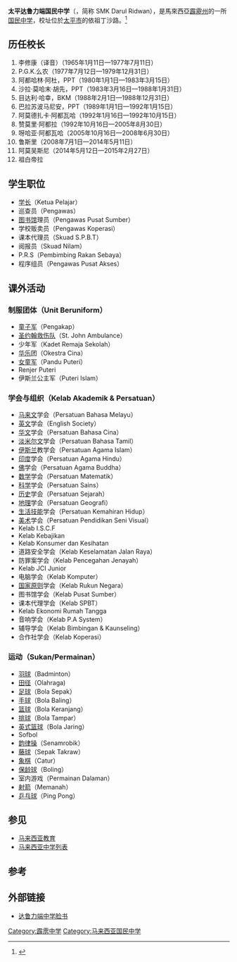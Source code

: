 {{outdated|time=2019-2-1}}
{{Infobox school
 |name             = 太平达鲁力端国民中学<br />SMK Darul Ridwan
 |image            = [[File:SMKDR.jpg|200px]]
 |motto            = Berilmu Berbakti
 |type             = [[国民中学_(马来西亚)|国民中学]]
 |principal        = Zubaidillah Bin Sulaiman
 |vice_principal   = Chan Fook Keong（行政部门）<br />Nithiaselvan a/l thamatharan（纪律部门）<br />Latifah Binti Nawi（课外活动部门）
 |district         = {{MAS}}{{Perak}}[[太平_(霹雳)|太平市]]
 |website          = {{url|smkdridwan.blogspot.my/}}
 |address          = Sekolah Menengah Kebangsaan Darul Ridzuan Jalan Izzuddin Shah 34007, Taiping
 |E-mail        = 
 |家教学会主席     = 
 |school_code         = AEB6056
 |number             = +6058072727
 |fax             = +6058086570
 |展望             = 
 |coordinates = {{coord|4.8568195|N|100.7235377|E|display=inline,title}}
}}

'''太平达鲁力端国民中学'''（{{lang-ms|Sekolah Menengah Kebangsaan Darul Ridwan}}，简称 SMK Darul Ridwan），是馬來西亞[[霹靂州|霹靂州]]的一所[[国民中学_(马来西亚)|国民中学]]，校址位於[[太平_(霹雳)|太平市]]的依祖丁沙路。<ref>{{Cite web |url=http://www.sekolahmy.com/N_PERAK/AEB6056.html |title=存档副本 |access-date=2018-01-13 |archive-url=https://web.archive.org/web/20180113203048/http://www.sekolahmy.com/N_PERAK/AEB6056.html |archive-date=2018-01-13 |dead-url=yes }}</ref>

== 历任校长 ==
{{cn}}
# 李修康（译音）（1965年1月11日—1977年7月11日）
# P.G.K.么农（1977年7月12日—1979年12月31日）
# 阿都哈林·阿杜，PPT（1980年1月1日—1983年3月15日）
# 沙拉·莫哈末·胡先，PPT（1983年3月16日—1988年1月31日）
# 目达利·哈幸，BKM（1988年2月1日—1988年12月31日）
# 巴拉苏波马尼安，PPT（1989年1月1日—1992年1月15日）
# 阿莫德扎卡·阿都瓦哈（1992年1月16日—1992年10月15日）
# 赞莫里·阿都拉（1992年10月16日—2005年8月30日）
# 呀哈亚·阿都瓦哈（2005年10月16日—2008年6月30日）
# 鲁斯里（2008年7月1日—2014年5月11日）
# 阿莫吴斯尼（2014年5月12日—2015年2月27日）
# 祖白帝拉

== 学生职位 ==
* [[学长|学长]]（Ketua Pelajar）
* 巡查员（Pengawas）
* [[图书馆|图书馆]]理员（Pengawas Pusat Sumber）
* 学校贩卖员（Pengawas Koperasi）
* 课本代理员（Skuad S.P.B.T）
* 阅报员（Skuad Nilam）
* P.R.S（Pembimbing Rakan Sebaya）
* 程序组员（Pengawas Pusat Akses）

== 课外活动 ==
=== 制服团体（Unit Beruniform） ===
* [[童子军|童子军]]（Pengakap）
* [[圣约翰救伤队|圣约翰救伤队]]（St. John Ambulance）
* 少年军（Kadet Remaja Sekolah）
* [[华乐|华乐]]团（Okestra Cina）
* [[女童军|女童军]]（Pandu Puteri）
* Renjer Puteri
* 伊斯兰公主军（Puteri Islam）

=== 学会与组织（Kelab Akademik & Persatuan） ===
* [[马来文|马来文]]学会（Persatuan Bahasa Melayu）
* [[英文|英文]]学会（English Society）
* [[华文|华文]]学会（Persatuan Bahasa Cina）
* [[淡米尔文|淡米尔文]]学会（Persatuan Bahasa Tamil）
* [[伊斯兰|伊斯兰]]教学会（Persatuan Agama Islam）
* [[印度|印度]]学会（Persatuan Agama Hindu）
* [[佛|佛]]学会（Persatuan Agama Buddha）
* [[数学|数学]]学会（Persatuan Matematik） 
* [[科学|科学]]学会（Persatuan Sains）
* [[历史|历史]]学会（Persatuan Sejarah）
* [[地理|地理]]学会（Persatuan Geografi）
* [[生活技能|生活技能]]学会（Persatuan Kemahiran Hidup）
* [[美术|美术]]学会（Persatuan Pendidikan Seni Visual）
* Kelab I.S.C.F
* Kelab Kebajikan
* Kelab Konsumer dan Kesihatan
* 道路安全学会（Kelab Keselamatan Jalan Raya）
* 防罪案学会（Kelab Pencegahan Jenayah）
* Kelab JCI Junior
* 电脑学会（Kelab Komputer）
* [[国家原则|国家原则]]学会（Kelab Rukun Negara）
* 图书馆学会（Kelab Pusat Sumber）
* 课本代理学会（Kelab SPBT）
* Kelab Ekonomi Rumah Tangga
* 音响学会（Kelab P.A System）
* 辅导学会（Kelab Bimbingan & Kaunseling）
* 合作社学会（Kelab Koperasi）

=== 运动（Sukan/Permainan） ===
* [[羽球|羽球]]（Badminton）
* [[田径|田径]]（Olahraga)
* [[足球|足球]]（Bola Sepak）
* [[手球|手球]]（Bola Baling）
* [[篮球|篮球]]（Bola Keranjang）
* [[排球|排球]]（Bola Tampar）
* [[英式篮球|英式篮球]]（Bola Jaring）
* Sofbol
* [[韵律操|韵律操]]（Senamrobik）
* [[藤球|藤球]]（Sepak Takraw）
* [[象棋|象棋]]（Catur）
* [[保龄球|保龄球]]（Boling）
* 室内游戏（Permainan Dalaman）
* [[射箭|射箭]]（Memanah）
* [[乒乓球|乒乓球]]（Ping Pong）

== 参见 ==
{{Portal box|马来西亚|教育}}
* [[马来西亚教育|马来西亚教育]]
* [[马来西亚中学列表|马来西亚中学列表]]

==参考==
{{reflist}}

== 外部链接 ==
* [http://www.facebook.com/smkdarulridwan 达鲁力端中学脸书]
[[Category:霹雳中学|Category:霹雳中学]]
[[Category:马来西亚国民中学|Category:马来西亚国民中学]]